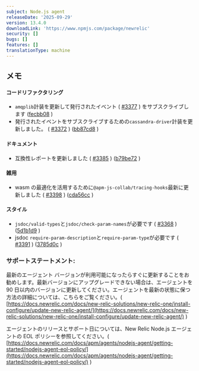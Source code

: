 ```yaml
---
subject: Node.js agent
releaseDate: '2025-09-29'
version: 13.4.0
downloadLink: 'https://www.npmjs.com/package/newrelic'
security: []
bugs: []
features: []
translationType: machine
---
```


## メモ

#### コードリファクタリング

* `amqplib`計装を更新して発行されたイベント ( [#3377](https://github.com/newrelic/node-newrelic/pull/3377) ) をサブスクライブします ([fecbb08](https://github.com/newrelic/node-newrelic/commit/fecbb08d3e3ddc31049aae07537da5d44efaa9e7) )
* 発行されたイベントをサブスクライブするための`cassandra-driver`計装を更新しました。 ( [#3372](https://github.com/newrelic/node-newrelic/pull/3372) ) ([bb87cd8](https://github.com/newrelic/node-newrelic/commit/bb87cd829aacbc66e9caee4f7c494babab742f86) )

#### ドキュメント

* 互換性レポートを更新しました ( [#3385](https://github.com/newrelic/node-newrelic/pull/3385) ) ([b79be72](https://github.com/newrelic/node-newrelic/commit/b79be723abd29a81c9fa2b635118de44be78c69b) )

#### 雑用

* wasm の最適化を活用するために`@apm-js-collab/tracing-hooks`最新に更新しました ( [#3398](https://github.com/newrelic/node-newrelic/pull/3398) ) ([cda56cc](https://github.com/newrelic/node-newrelic/commit/cda56cc074c421064150163a02a561e69b23a6cb) )

#### スタイル

* `jsdoc/valid-types`と`jsdoc/check-param-names`が必要です ( [#3368](https://github.com/newrelic/node-newrelic/pull/3368) ) ([5d1b1d9](https://github.com/newrelic/node-newrelic/commit/5d1b1d94a82aaeb877a6fe783becbc8aea6582d6) )
* jsdoc `require-param-description`と`require-param-type`が必要です ( [#3391](https://github.com/newrelic/node-newrelic/pull/3391) ) ([3785d0c](https://github.com/newrelic/node-newrelic/commit/3785d0c06cfcc6ac85e23ad4ad21d357e334207b) )

### サポートステートメント:

最新のエージェント バージョンが利用可能になったらすぐに更新することをお勧めします。最新バージョンにアップグレードできない場合は、エージェントを 90 日以内のバージョンに更新してください。エージェントを最新の状態に保つ方法の詳細については、こちらをご覧ください。( [https://docs.newrelic.com/docs/new-relic-solutions/new-relic-one/install-configure/update-new-relic-agent/](https://docs.newrelic.com/docs/new-relic-solutions/new-relic-one/install-configure/update-new-relic-agent/) )

エージェントのリリースとサポート日については、New Relic Node.js エージェントの EOL ポリシーを参照してください。( [https://docs.newrelic.com/docs/apm/agents/nodejs-agent/getting-started/nodejs-agent-eol-policy/](https://docs.newrelic.com/docs/apm/agents/nodejs-agent/getting-started/nodejs-agent-eol-policy/) )